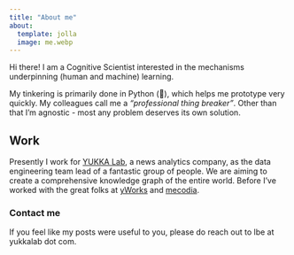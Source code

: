 ```yaml
---
title: "About me"
about:
  template: jolla
  image: me.webp
---
```


Hi there! I am a Cognitive Scientist interested in the mechanisms underpinning (human and machine) learning. 

My tinkering is primarily done in Python (🐍), which helps me prototype very quickly. My colleagues call me a _"professional thing breaker"_. Other than that I'm agnostic - most any problem deserves its own solution.

## Work

Presently I work for [YUKKA Lab](https://www.yukkalab.com), a news analytics company, as the data engineering team lead of a fantastic group of people. We are aiming to create a comprehensive knowledge graph of the entire world.
Before I've worked with the great folks at [yWorks](https://www.yworks.com) and [mecodia](https://mecodia.de).

### Contact me

If you feel like my posts were useful to you, please do reach out to lbe at yukkalab dot com.
